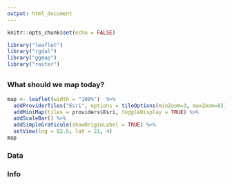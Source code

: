 ```yaml
---
output: html_document
---
```


<style>
    body .main-container {
        max-width: 100%;
        padding: 0;
        margin: 0;
    }
</style>

```r
knitr::opts_chunk$set(echo = FALSE)
```

```r
library("leaflet")
library("rgdal")
library("ggmap")
library("raster")
```

## {.tabset}
### What should we map today?

```r
map <- leaflet(width = "100%")  %>% 
  addProviderTiles("Esri", options = tileOptions(minZoom=3, maxZoom=8)) %>% 
  addMiniMap(tiles = providers$Esri, toggleDisplay = TRUE) %>% 
  addScaleBar() %>%
  addSimpleGraticule(showOriginLabel = TRUE) %>%
  setView(lng = 82.5, lat = 21, 4)
map
```

### Data

### Info
